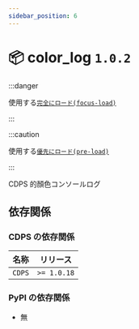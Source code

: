 ```yaml
---
sidebar_position: 6
---
```



# 📦 color_log `1.0.2`

<PluginMetaBar
  author="whes1015"
  name="color_log"
  repository="https://github.com/ExpTechTW/CDPS-color_log"
/>

:::danger

使用する[`完全にロード(focus-load)`](../miscellaneous/focus-load)

:::

:::caution

使用する[`優先にロード(pre-load)`](../miscellaneous/pre-load)

:::

CDPS 的顏色コンソールログ

## 依存関係

### CDPS の依存関係

| 名称   | リリース    |
| ------ | ----------- |
| `CDPS` | `>= 1.0.18` |

### PyPI の依存関係

- 無
